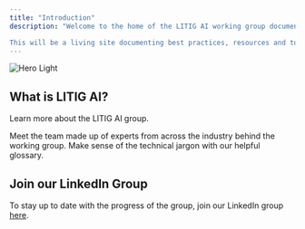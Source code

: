 ```yaml
---
title: "Introduction"
description: "Welcome to the home of the LITIG AI working group documentation site.

This will be a living site documenting best practices, resources and tools to help the legal industry on its journey to adopting AI."
---
```


<img alt="Hero Light" classname="block dark:hidden" src="https://images.squarespace-cdn.com/content/v1/59e523ba64b05fada0bfde69/1510694804779-QBSKA44YK90MTI9PURCF/litig-logo-final-vector2.png?format=500w" />

## What is LITIG AI?

Learn more about the LITIG AI group.

<CardGroup cols={2}>
  <Card title="Meet the Team" icon="people-group" href="team">
    Meet the team made up of experts from across the industry behind the working group.
  </Card>

  <Card title="AI Glossary" icon="spell-check" href="glossary">
    Make sense of the technical jargon with our helpful glossary.
  </Card>
</CardGroup>

## Join our LinkedIn Group

To stay up to date with the progress of the group, join our LinkedIn group [here](https://www.linkedin.com/groups/13127037/).
